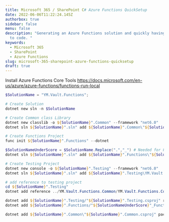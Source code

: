 ```yaml
---
title: Microsoft 365 / SharePoint C# Azure Functions QuickSetup
date: 2022-06-06T11:22:24.145Z
authorbox: true
sidebar: false
menu: false
description: "Generating an Azure Functions solution and quickly having an easy setup ready
  to code. "
keywords:
  - Microsoft 365
  - SharePoint
  - Azure Functions
slug: microsoft-365-sharepoint-azure-functions-quicksetup
draft: true
---
```




Install Azure Functions Core Tools
https://docs.microsoft.com/en-us/azure/azure-functions/functions-run-local

``` PowerShell
$SolutionName = "YM.Vault.Functions";

# Create Solution
dotnet new sln -n $SolutionName 

# Create Common class Library
dotnet new classlib -o ${SolutionName}".Common" --framework "net6.0" 
dotnet sln ${SolutionName}".sln" add ${SolutionName}".Common\"${SolutionName}".Common.csproj"

# Create Functions Project
func init ${SolutionName}".Functions" --dotnet 

$SolutionNameUnderScore = $SolutionName.Replace(".","_") # Needed for Function Proj Path
dotnet sln ${SolutionName}".sln" add ${SolutionName}".Functions\"${SolutionNameUnderScore}"_Functions.csproj"

# Create Testing Project
dotnet new console -o ${SolutionName}".Testing" --framework "net6.0" 
dotnet sln ${SolutionName}".sln" add ${SolutionName}".Testing\YM.Vault.Functions.Testing.csproj"

# add reference to testing project
cd ${SolutionName}".Testing" 
dotnet add reference ../YM.Vault.Functions.Common/YM.Vault.Functions.Common.csproj

dotnet add ${SolutionName}".Testing/"${SolutionName}".Testing.csproj" reference ${SolutionName}".common/"${SolutionName}".common.csproj"
dotnet add ${SolutionName}".Functions/"${SolutionNameUnderScore}"_Functions.csproj" reference ${SolutionName}".common/"${SolutionName}".common.csproj"

dotnet add ${SolutionName}".Common\"${SolutionName}".Common.csproj" package PnP.Framework --version 1.8.0

```



